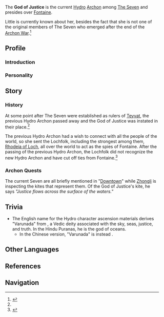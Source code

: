 {{Character Infobox
|type             = NPC
|element          = Hydro
|region           = Fontaine
|title            = Hydro Archon
|affiliation      = The Seven
|affiliation2     = Gods
}}
The '''God of Justice''' is the current [[Hydro]] [[Archon]] among [[The Seven]] and presides over [[Fontaine]].

Little is currently known about her, besides the fact that she is not one of the original members of The Seven who emerged after the end of the [[Archon War]].<ref name="C1A3P3">{{Ref/Quest|Solitary Fragrance|q='''Ganyu:''' But five of those original seven had already passed before Rex Lapis &mdash; it's truly a changing of the guard. [...] only Barbatos of Mondstadt remains of the first Seven."}}</ref>

==Profile==
===Introduction===
{{Quote|My ideals have no stains.<br />I must correct you. People here bear no sins in the eyes of the gods... Only laws and the Tribunal can judge someone.<br />They can judge even me. So praise my magnificence and purity.|The God of Justice, in the description for [[Varunada Lazurite Gemstone]]}}

===Personality===
{{Quote|The God of Justice lives for the spectacle of the courtroom, seeking to judge all other gods. But even she knows not to make an enemy of [[Celestia#Relationship to the Archons|the divine]].|[[Dainsleif]]<ref>Video: [[:File:Teyvat Chapter Storyline Preview Travail｜Genshin Impact (Contains spoilers)|Teyvat Chapter Storyline Preview]]</ref>}}

==Story==
===History===
At some point after The Seven were established as rulers of [[Teyvat]], the previous Hydro Archon passed away and the God of Justice was instated in their place.<ref name="C1A3P3" />

The previous Hydro Archon had a wish to connect with all the people of the world, so she sent the Lochfolk, including the strongest among them, [[Rhodeia of Loch]], all over the world to act as the spies of Fontaine. After the passing of the previous Hydro Archon, the Lochfolk did not recognize the new Hydro Archon and have cut off ties from Fontaine.<ref>{{Ref/Quest|Life Flows On (II)}}</ref>

===Archon Quests===
The current Seven are all briefly mentioned in "[[Downtown]]" while [[Zhongli]] is inspecting the kites that represent them. Of the God of Justice's kite, he says ''"Justice flows across the surface of the waters."''

==Trivia==
*The English name for the Hydro character ascension materials derives "Varunada" from {{w|Varuna}}, a Vedic deity associated with the sky, seas, justice, and truth. In the Hindu Puranas, he is the god of oceans.
**In the Chinese version, "Varunada" is instead {{Lang|mini=1|zh=涤净|zh_rm=Díjìng|zh_tl=Cleansing, Purging}}.

==Other Languages==
{{Other Languages
|en      = God of Justice
|zhs     = 正义之神
|zhs_rm  = Zhèngyì zhī Shén
|zht     = 正義之神
|zht_rm  = Zhèngyì zhī Shén
|zh_tl   = God of Justice
|ja      = 正義の神
|ja_rm   = Seigi no Kami<ref>YouTube: [https://youtu.be/iRDcHzO3qZI Teyvat Chapter Storyline Preview] (Japanese Voice-Over)</ref>
|ja_tl   = God of Justice
|ko      = {{tt|정의|正義}}의 {{tt|신|神}}
|ko_rm   = Jeong'ui-ui Sin
|ko_tl   = God of Justice
|es      = Diosa de la Justicia
|es_tl   = Goddess of Justice
|fr      = Déesse de la justice
|fr_tl   = Goddess of Justice
|ru      = Богиня справедливости
|ru_tl   = 
|th      = เทพแห่งความยุติธรรม
|th_rm   = Thep haeng Khwam Yutithamma
|th_tl   = God of Justice
|vi      = {{tt|Thần|神}} {{tt|Chính Nghĩa|正義}}
|vi_tl   = 
|de      = Göttin der Gerechtigkeit
|de_tl   = Goddess of Justice
|id      = Dewa Keadilan
|id_tl   = God of Justice
|pt      = Deus da Justiça
|pt_tl   = God of Justice
}}

==References==
{{Reflist}}

==Navigation==
{{Faction Navbox}}